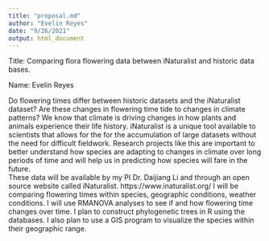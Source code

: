 ```yaml
---
title: "proposal.md"
author: "Evelin Reyes"
date: "9/26/2021"
output: html_document
---
```


Title: Comparing flora flowering data between iNaturalist and historic data bases. 

Name: Evelin Reyes 

Do flowering times differ between historic datasets and the iNaturalist dataset? Are these changes in flowering time tide to changes in climate patterns? We know that climate is driving changes in how plants and animals experience their life history. iNaturalist is a unique tool available to scientists that allows for the for the accumulation of large datasets without the need for difficult fieldwork. Research projects like this are important to better understand how species are adapting to changes in climate over long periods of time and will help us in predicting how species will fare in the future.  
These data will be available by my PI Dr. Daijiang Li and through an open source website called iNaturalist.  https://www.inaturalist.org/
I will be comparing flowering times within species, geographic conditions, weather conditions. I will use RMANOVA analyses to see if and how flowering time changes over time. I plan to construct phylogenetic trees in R using the databases. I also plan to use a GIS program to visualize the species within their geographic range. 
